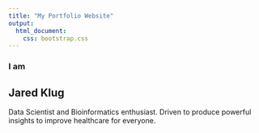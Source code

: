 ```yaml
---
title: "My Portfolio Website"
output: 
  html_document:
    css: bootstrap.css
---
```


### I am

## Jared Klug

Data Scientist and Bioinformatics enthusiast. Driven to produce powerful insights to improve healthcare for everyone.